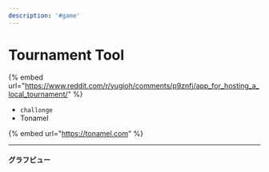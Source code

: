 ```yaml
---
description: '#game'
---
```


# Tournament Tool

{% embed url="https://www.reddit.com/r/yugioh/comments/p9znfj/app_for_hosting_a_local_tournament/" %}

* `challonge`
* Tonamel

{% embed url="https://tonamel.com" %}

***

#### グラフビュー
